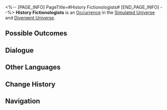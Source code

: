 <%-- [PAGE_INFO]
PageTitle=#History Fictionologists#
[END_PAGE_INFO] --%>
{{Stub}}
{{Simulated Universe Event Infobox
|id            = 10201
|title         = 
|image         = Occurrence History Fictionologists.png
|domains_su    = Unknown
|domains_swarm = Unknown
|domains_gng   = Unknown
|domains_du    = Unknown
|domains_und   = 
|requirements  = 
|prev          = 
|next          = 
|characters    = 
|factions      = 
|order         = 059
|order_du      = 003
}}
'''History Fictionologists''' is an [[Divergent Universe/Occurrence|Occurrence]] in the [[Simulated Universe]] and [[Divergent Universe]].

==Possible Outcomes==
{{Possible Outcomes
|choice_1 = Let Elation override the other records!
|result_1 = Turn 3 random Blessings into random Enhanced Blessings.
|path_1   = Elation
|modes_1  = swarm

|choice_2 = Editing records of the Remembrance.
|result_2 = Obtain 1 Enhanced "Remembrance" Blessing of 2- to 3-star rarity.
|path_2   = Remembrance
|modes_2  = swarm

|choice_3 = Rewrite the record of the Aeon of (Preservation/Remembrance/Nihility/Abundance/The Hunt/Destruction/Elation/Propagation/Erudition).
|result_3 = Enhance 3 Blessing(s) of (Preservation/Remembrance/Nihility/Abundance/The Hunt/Destruction/Elation/Propagation/Erudition).
|path_3   = Erudition
|modes_3  = gng

|choice_4 = Record of the Aeon of (Preservation/Remembrance/Nihility/Abundance/The Hunt/Destruction/Elation/Propagation/Erudition).
|result_4 = Obtain 1 random enhanced 3-star Blessing(s) of (Preservation/Remembrance/Nihility/Abundance/The Hunt/Destruction/Elation/Propagation/Erudition).
|modes_4  = du

|choice_5 = Record of the Aeon of (Preservation/Remembrance/Nihility/Abundance/The Hunt/Destruction/Elation/Propagation/Erudition).
|result_5 = Obtain 2 random enhanced 2-star Blessing(s) of (Preservation/Remembrance/Nihility/Abundance/The Hunt/Destruction/Elation/Propagation/Erudition).
|modes_5  = du

|choice_6 = Record of the Aeon of (Preservation/Remembrance/Nihility/Abundance/The Hunt/Destruction/Elation/Propagation/Erudition).
|result_6 = Obtain 3 random enhanced 1-star Blessing(s) of (Preservation/Remembrance/Nihility/Abundance/The Hunt/Destruction/Elation/Propagation/Erudition).
|modes_6  = du

|choice_7 = Record of the Aeon of (Preservation/Remembrance/Nihility/Abundance/The Hunt/Destruction/Elation/Propagation/Erudition).
|result_7 = Enhance 3 random 1-star Blessing of (Preservation/Remembrance/Nihility/Abundance/The Hunt/Destruction/Elation/Propagation/Erudition).
|modes_7  = su,swarm,gng

|choice_8 = Record of the Aeon of (Preservation/Remembrance/Nihility/Abundance/The Hunt/Destruction/Elation/Propagation/Erudition).
|result_8 = Enhance 2 random 2-star Blessing of (Preservation/Remembrance/Nihility/Abundance/The Hunt/Destruction/Elation/Propagation/Erudition).
|modes_8  = su,swarm,gng

|choice_9 = Record of the Aeon of (Preservation/Remembrance/Nihility/Abundance/The Hunt/Destruction/Elation/Propagation/Erudition).
|result_9 = Enhance 1 random 3-star Blessing of (Preservation/Remembrance/Nihility/Abundance/The Hunt/Destruction/Elation/Propagation/Erudition).
|modes_9  = su,swarm,gng

|choice_10 = Leave.
|result_10 = You don't need this.

}}
<!--
==Gameplay Notes==
* 
-->
==Dialogue==
{{Dialogue Start}}
:{{tx}}
{{Dialogue End}}

==Other Languages==
{{Other Languages
|en   = History Fictionologists
|zhs  = 虚构史学家
|zht  = 虛構史學家
|ja   = {{Rubi|虚構歴史学者|きょこうれきしがくしゃ}}
|ko   = 허구 역사학자
|es   = Historiador Espurio
|fr   = Fictionnistes de l'histoire
|ru   = Фикциологи истории
|th   = นักแต่งประวัติศาสตร์
|vi   = Nhà Sử Học Hư Cấu
|de   = Geschichtsfiktionologen
|id   = History Fictionologist
|pt   = Ficciologistas da História
}}

==Change History==
{{Change History|1.0}}

==Navigation==
{{Occurrence Navbox}}